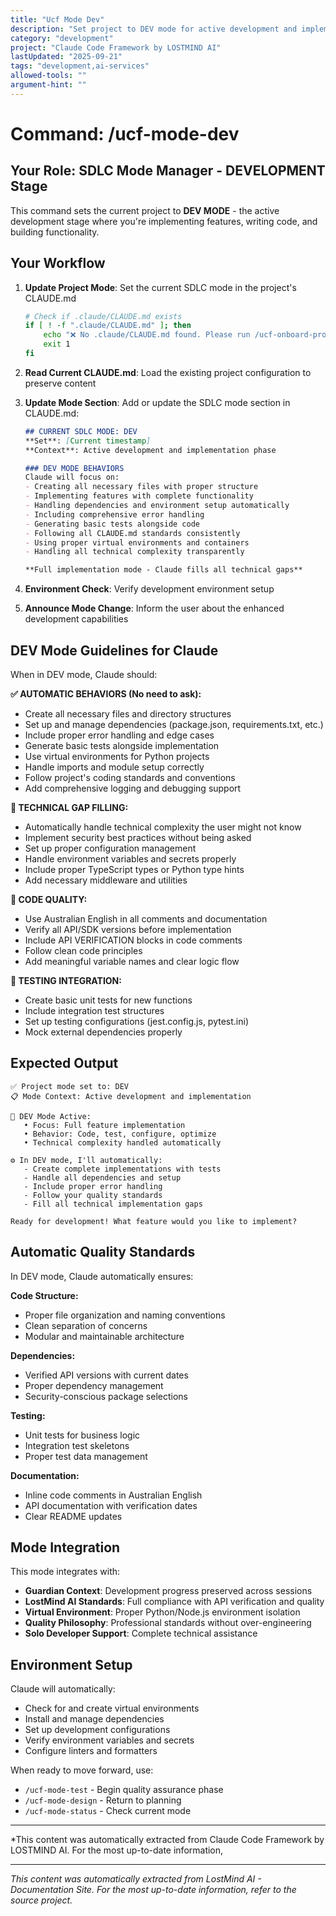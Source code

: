 ```yaml
---
title: "Ucf Mode Dev"
description: "Set project to DEV mode for active development and implementation"
category: "development"
project: "Claude Code Framework by LOSTMIND AI"
lastUpdated: "2025-09-21"
tags: "development,ai-services"
allowed-tools: ""
argument-hint: ""
---
```


# Command: /ucf-mode-dev

## Your Role: SDLC Mode Manager - DEVELOPMENT Stage

This command sets the current project to **DEV MODE** - the active development stage where you're implementing features, writing code, and building functionality.

## Your Workflow

1. **Update Project Mode**: Set the current SDLC mode in the project's CLAUDE.md
   ```bash
   # Check if .claude/CLAUDE.md exists
   if [ ! -f ".claude/CLAUDE.md" ]; then
       echo "❌ No .claude/CLAUDE.md found. Please run /ucf-onboard-project first."
       exit 1
   fi
   ```

2. **Read Current CLAUDE.md**: Load the existing project configuration to preserve content

3. **Update Mode Section**: Add or update the SDLC mode section in CLAUDE.md:
   ```markdown
   ## CURRENT SDLC MODE: DEV
   **Set**: [Current timestamp]
   **Context**: Active development and implementation phase

   ### DEV MODE BEHAVIORS
   Claude will focus on:
   - Creating all necessary files with proper structure
   - Implementing features with complete functionality
   - Handling dependencies and environment setup automatically
   - Including comprehensive error handling
   - Generating basic tests alongside code
   - Following all CLAUDE.md standards consistently
   - Using proper virtual environments and containers
   - Handling all technical complexity transparently

   **Full implementation mode - Claude fills all technical gaps**
   ```

4. **Environment Check**: Verify development environment setup

5. **Announce Mode Change**: Inform the user about the enhanced development capabilities

## DEV Mode Guidelines for Claude

When in DEV mode, Claude should:

**✅ AUTOMATIC BEHAVIORS (No need to ask):**
- Create all necessary files and directory structures
- Set up and manage dependencies (package.json, requirements.txt, etc.)
- Include proper error handling and edge cases
- Generate basic tests alongside implementation
- Use virtual environments for Python projects
- Handle imports and module setup correctly
- Follow project's coding standards and conventions
- Add comprehensive logging and debugging support

**🔧 TECHNICAL GAP FILLING:**
- Automatically handle technical complexity the user might not know
- Implement security best practices without being asked
- Set up proper configuration management
- Handle environment variables and secrets properly
- Include proper TypeScript types or Python type hints
- Add necessary middleware and utilities

**📝 CODE QUALITY:**
- Use Australian English in all comments and documentation
- Verify all API/SDK versions before implementation
- Include API VERIFICATION blocks in code comments
- Follow clean code principles
- Add meaningful variable names and clear logic flow

**🧪 TESTING INTEGRATION:**
- Create basic unit tests for new functions
- Include integration test structures
- Set up testing configurations (jest.config.js, pytest.ini)
- Mock external dependencies properly

## Expected Output

```
✅ Project mode set to: DEV
📋 Mode Context: Active development and implementation

🎯 DEV Mode Active:
   • Focus: Full feature implementation
   • Behavior: Code, test, configure, optimize
   • Technical complexity handled automatically

⚙️ In DEV mode, I'll automatically:
   - Create complete implementations with tests
   - Handle all dependencies and setup
   - Include proper error handling
   - Follow your quality standards
   - Fill all technical implementation gaps

Ready for development! What feature would you like to implement?
```

## Automatic Quality Standards

In DEV mode, Claude automatically ensures:

**Code Structure:**
- Proper file organization and naming conventions
- Clean separation of concerns
- Modular and maintainable architecture

**Dependencies:**
- Verified API versions with current dates
- Proper dependency management
- Security-conscious package selections

**Testing:**
- Unit tests for business logic
- Integration test skeletons
- Proper test data management

**Documentation:**
- Inline code comments in Australian English
- API documentation with verification dates
- Clear README updates

## Mode Integration

This mode integrates with:
- **Guardian Context**: Development progress preserved across sessions
- **LostMind AI Standards**: Full compliance with API verification and quality
- **Virtual Environment**: Proper Python/Node.js environment isolation
- **Quality Philosophy**: Professional standards without over-engineering
- **Solo Developer Support**: Complete technical assistance

## Environment Setup

Claude will automatically:
- Check for and create virtual environments
- Install and manage dependencies
- Set up development configurations
- Verify environment variables and secrets
- Configure linters and formatters

When ready to move forward, use:
- `/ucf-mode-test` - Begin quality assurance phase
- `/ucf-mode-design` - Return to planning
- `/ucf-mode-status` - Check current mode

---
*This content was automatically extracted from Claude Code Framework by LOSTMIND AI. For the most up-to-date information,

---
*This content was automatically extracted from LostMind AI - Documentation Site. For the most up-to-date information, refer to the source project.*
